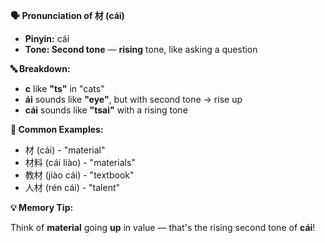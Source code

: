 **🗣️ Pronunciation of 材 (cái)**

- **Pinyin:** cái
- **Tone: Second tone** — **rising** tone, like asking a question

**🔤 Breakdown:**

- **c** like **"ts"** in "cats"
- **ái** sounds like **"eye"**, but with second tone → rise up
- **cái** sounds like **"tsai"** with a rising tone

**📝 Common Examples:**

- 材 (cái) - "material"
- 材料 (cái liào) - "materials"
- 教材 (jiào cái) - "textbook"
- 人材 (rén cái) - "talent"

**💡 Memory Tip:**

Think of **material** going **up** in value — that's the rising second tone of **cái**!
